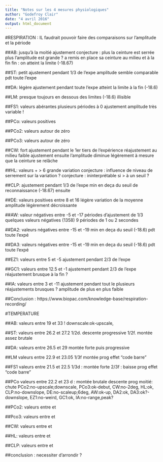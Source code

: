 ```yaml
---
title: "Notes sur les 4 mesures physiologiques"
author: "Godefroy Clair"
date: "4 avril 2016"
output: html_document
---
```



#RESPIRATION :
IL faudrait pouvoir faire des comparaisons sur l'amplitude et la période

##AB:
jusqu'à la moitié ajustement
conjecture : plus la ceinture est serrée plus l'amplitude est grande ?
a remis en place sa ceinture au milieu et à la fin
fin : on atteint la limite (-18.67)

##ST:
petit ajustement pendant 1/3 de l'expe
amplitude semble comparable pdt toute l'expe

##DA:
légère ajustement pendant toute l'expe
atteint la limite à la fin (-18.6)

##LM:
presque toujours en dessous des limites (-18.6)
illisible

##FS1:
valeurs abérantes
plusieurs périodes à 0
ajustement
amplitude très variable !

##PCo:
valeurs positives

##PCo2:
valeurs autour de zéro

##PCo3: 
valeurs autour de zéro

##CW:
fort ajustement pendant le 1er tiers de l'expérience
réajustement au milieu
faible ajustement ensuite
l'amplitude diminue légèrement à mesure que la ceinture se relâche

##HL: 
valeurs + > 6
grande variation
conjecture : influence de niveau de serrement sur la variation ? 
conjecture : ininterprétable si > à un seuil ?

##CLP: 
ajustement pendant 1/3 de l'expe
min en deça du seuil de reconnaissance (-18.67) ensuite

##DE: 
valeurs positives entre 8 et 16
légère variation de la moyenne
amplitude légèrement décroissante

##AW: 
valeur négatives entre -5 et -17
périodes d'ajustement de 1/3
quelques valeurs négatives (1358)
9 périodes de 1 ou 2 secondes

##DA2:
valeurs négatives entre -15 et -19
min en deça du seuil (-18.6) pdt toute l'expé

##DA3:
valeurs négatives entre -15 et -19
min en deça du seuil (-18.6) pdt toute l'expé

##EZ1:
valeurs entre 5 et -5
ajustement pendant 2/3 de l'expe

##GC1:
valeurs entre 12.5 et -1
ajustement pendant 2/3 de l'expe
réajustement brusque à la fin ?

##IA:
valeurs entre 3 et -11
ajustement pendant tout le 
plusieurs réajustements brusques ?
amplitude de plus en plus faible

##Conclusion :
https://www.biopac.com/knowledge-base/respiration-recording/

#TEMPERATURE

##AB:
valeurs entre 19 et 33 !
downscale:ok-upscale,

##ST:
valeurs entre 26.2 et 27.2
1/2d. descente progressive
1/2f. montée assez brutale

##DA:
valeurs entre 26.5 et 29
montée forte puis progressive

##LM
valeurs entre 22.9 et 23.05
1/3f montée prog
effet "code barre"

##FS1
valeurs entre 21.5 et 22.5 
1/3d : montée forte
2/3f : baisse prog
effet "code barre"

##PCo
valeurs entre 22.2 et 23
d : montée brutale
descente prog
moitié: chute
PCo2:no-upscale;downscale, PCo3:ok-debut, CW:no-2deg, HL:ok, CLP:no-downslope, DE:no-scaleup;6deg, AW:ok-up, DA2:ok, DA3:ok?-downslope, EZ1:no-weird, GC1:ok, IA:no-range,peak?

##PCo2:
valeurs entre  et 


##Pco3:
valeurs entre  et 


##CW:
valeurs entre  et 


##HL:
valeurs entre  et 


##CLP:
valeurs entre  et 

##conclusion :
necessiter d'arrondir ?

